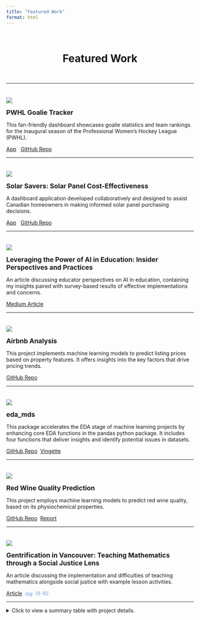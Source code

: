 ```yaml
---
title: "Featured Work"
format: html
---
```

<br>

<div style="text-align: center;">
  <h1>Featured Work</h1>
</div>

<br>
<div style="text-align: center;">
  *** 
</div>
<div style="margin-bottom: 37px;"></div>
::: {.grid}
::: {.g-col-6}
![](img/pwhl_goalie_tracker_demo.gif)
:::

::: {.g-col-6}
<strong><span style="font-size: 1.25em;">PWHL Goalie Tracker</span></strong>

This fan-friendly dashboard showcases goalie statistics and team rankings for the inaugural season of the Professional Women's Hockey League (PWHL).&nbsp;

<a href="https://2wc8dv-nicole-bidwell.shinyapps.io/pwhl_goalie_tracker/" class="btn btn-custom-primary" target="_blank">App</a> &nbsp;
<a href="https://github.com/nicolebid/pwhl_goalie_tracker" class="btn btn-custom-primary" target="_blank">GitHub Repo</a>
:::

:::
***
<div style="margin-top: 35px;"></div> <!-- #2 PROJECT: SOLAR SAVERS -->

::: {.grid}

::: {.g-col-6}
![](img/solar_savers_demo.gif)
:::

::: {.g-col-6}
<strong><span style="font-size: 1.25em;">Solar Savers: Solar Panel Cost-Effectiveness</span></strong>

A dashboard application developed collaboratively and designed to assist Canadian homeowners in making informed solar panel purchasing decisions.&nbsp;

<a href="https://dsci-532-2024-9-solar-savers.onrender.com/" class="btn btn-custom-primary" target="_blank">App</a> &nbsp;
<a href="https://github.com/UBC-MDS/DSCI-532_2024_9_solar-savers" class="btn btn-custom-primary" target="_blank">GitHub Repo</a>
:::

:::
***
<div style="margin-top: 35px;"></div> <!-- #3 PROJECT: AI ED ARTICLE -->

::: {.grid}

::: {.g-col-6}
![](img/ai_ed.png)
:::

::: {.g-col-6}
<strong><span style="font-size: 1.25em;">Leveraging the Power of AI in Education: Insider Perspectives and Practices</span></strong>

An article discussing educator perspectives on AI in education, containing my insights paired with survey-based results of effective implementations and concerns.&nbsp;

<a href="https://medium.com/@nrbidwell/leveraging-the-power-of-ai-in-education-insider-perspectives-and-practices-0679cb21d467" class="btn btn-custom-primary" target="_blank">Medium Article</a>
:::

:::
***
<div style="margin-top: 35px;"></div> <!-- #4 PROJECT: AIRBNB ANALYSIS -->

::: {.grid}

::: {.g-col-6}
![](img/Airbnb_analysis.png)
:::

::: {.g-col-6}
<strong><span style="font-size: 1.25em;">Airbnb Analysis</span></strong>

This project implements machine learning models to predict listing prices based on property features. It offers insights into the key factors that drive pricing trends. &nbsp;

<a href="https://github.com/MoNorouzi23/Airbnb_analysis" class="btn btn-custom-primary" target="_blank">GitHub Repo</a>
:::

:::
***
<div style="margin-top: 35px;"></div> <!-- #5 PROJECT: EDA MDS -->

::: {.grid}

::: {.g-col-6}
![](img/eda_mds.jpg)
:::

::: {.g-col-6}
<strong><span style="font-size: 1.25em;">eda_mds</span></strong>

This package accelerates the EDA stage of machine learning projects by enhancing core EDA functions in the pandas python package. It includes four functions that deliver insights and identify potential issues in datasets.&nbsp;

<a href="https://github.com/UBC-MDS/eda_mds" class="btn btn-custom-primary" target="_blank">GitHub Repo</a>&nbsp;
<a href="https://eda-mds.readthedocs.io/en/latest/example.html" class="btn btn-custom-primary" target="_blank">Vingette</a>
:::

:::
***

<div style="margin-top: 35px;"></div> <!-- #6 PROJECT: WINE -->

::: {.grid}

::: {.g-col-6}
![](img/wine.png)
:::

::: {.g-col-6}
<strong><span style="font-size: 1.25em;">Red Wine Quality Prediction</span></strong>

This project employs machine learning models to predict red wine quality, based on its physiochemical properties.&nbsp;

<a href="https://github.com/UBC-MDS/Red-Wine-Quality-Prediction" class="btn btn-custom-primary" target="_blank">GitHub Repo</a>&nbsp;
<a href="https://ubc-mds.github.io/Red-Wine-Quality-Prediction/red_wine_quality_prediction.html" class="btn btn-custom-primary" target="_blank">Report</a>
:::

:::
***

<div style="margin-top: 35px;"></div> <!-- #7 PROJECT: SOCIAL JUSTICE -->

::: {.grid}

::: {.g-col-6}
![](img/social_justice.png)
:::

::: {.g-col-6}
<strong><span style="font-size: 1.25em;">Gentrification in Vancouver: Teaching Mathematics through a Social Justice Lens</span></strong>

An article discussing the implementation and difficulties of teaching mathematics alongside social justice with example lesson activities.&nbsp;

<a href="https://drive.google.com/file/d/1cXs7TQIjLwxj3dPTwH3hieqJc2GrcnOI/view" class="btn btn-custom-primary" target="_blank">Article</a>&nbsp; <i><span style="font-size: 0.9em; color: #6897e7;">(pg. 13-15)</span></i>
:::

:::
***

<details>
  <summary>Click to view a summary table with project details.</summary>

  | Project       | Description                          | Focus Area         | Main Tools/Libraries      | Completion <br> (YYYY-MM)       | Link                        |
  |:-------------:|:----------------------------:|:----------------:|:----------------------------:|:------------:|:-------------------------------------:|
  | Airbnb Analysis   | A machine learning project predicting listing prices based on property features, offering insights into the key factors that drive Airbnb pricing trends.   | Machine Learning, Regression Analysis, EDA, Feature Engineering, Model Interpretability  | Python, NumPy, pandas, Altair, scikit-learn, SHAP, XGBoost, LightGBM, joblib          | 2024-09   |  [Repo](https://github.com/MoNorouzi23/Airbnb_analysis/tree/main)<br><br>[Report](https://github.com/MoNorouzi23/Airbnb_analysis/blob/main/Airbnb_analysis_report_copy.pdf) |
  | Leveraging the Power of AI in Education: Insider Perspectives and Practices   | An article discussing educator perspectives on AI in education, containing my insights paired with survey-based results of effective implementations and concerns.   | AI in Education  | N/A      | 2024-08   |  [Medium Article](https://medium.com/@nrbidwell/leveraging-the-power-of-ai-in-education-insider-perspectives-and-practices-0679cb21d467) |
  | PWHL Goalie Tracker     | A fan-friendly dashboard showcasing goalie statistics and team rankings for the inaugural season of the Professional Women’s Hockey League (PWHL).      | Data Visualization    | R, Shiny, ggplot2, dplyr     | 2024-07   | [Repo](https://github.com/nicolebid/pwhl_goalie_tracker)<br><br>[App](https://2wc8dv-nicole-bidwell.shinyapps.io/pwhl_goalie_tracker/)|
  | Solar Savers: Solar Panel Cost-Effectiveness  | A dashboard application designed to assist Canadian homeowners in making informed solar panel purchasing decisions.      | Data Visualization      | Python, Dash, pandas, GeoPandas, Altair       | 2024-04   | [Repo](https://github.com/UBC-MDS/DSCI-532_2024_9_solar-savers)<br><br>[App](https://dsci-532-2024-9-solar-savers.onrender.com/) |
  | eda_mds | A Python package that kick-starts the EDA stage of machine learning projects, enhancing pandas' EDA functions with four functions that deliver insights and identify potential problems in the dataset.  | Python Package Development, EDA  | Python, pandas, GitHub Actions | 2024-02   |  [Repo](https://github.com/UBC-MDS/eda_mds)<br><br>[Vingette](https://eda-mds.readthedocs.io/en/latest/example.html) |
  | Red Wine Quality Prediction  | This project aimed to create a classification model to predict red wine quality based on its physiochemical properties. The best model showed reasonable accuracy, highlighting areas for improvement in handling outliers.  | Machine Learning, Classification, Unit Testing  | GitHub Actions, Docker, Python, pandas, scikit-learn, matplotlib, pickle, seaborn, NumPy, Altair      | 2023-12   |  [Repo](https://github.com/UBC-MDS/Red-Wine-Quality-Prediction)<br><br>[Report](https://ubc-mds.github.io/Red-Wine-Quality-Prediction/red_wine_quality_prediction.html) |
  | Gentrification in Vancouver: Teaching Mathematics through a Social Justice Lens | An article discussing the implementation and difficulties of teaching mathematics alongside social justice with example lesson activities. | Mathematics Education & Social Justice | N/A | 2017-03 | [Article](https://drive.google.com/file/d/1cXs7TQIjLwxj3dPTwH3hieqJc2GrcnOI/view) <br> <i><span style="font-size: 0.9em; color: #6897e7;">(pg. 13-15)</span></i> | 
</details>

